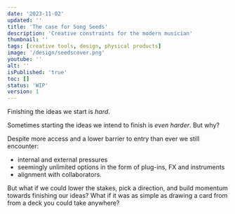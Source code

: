 ```yaml
---
date: '2023-11-02'
updated: ''
title: 'The case for Song Seeds'
description: 'Creative constraints for the modern musician'
thumbnail: ''
tags: [creative tools, design, physical products]
image: '/design/seedscover.png'
youtube: ''
alt: ''
isPublished: 'true'
toc: []
status: 'WIP'
version: 1
---
```


Finishing the ideas we start is _hard_.

Sometimes starting the ideas we intend to finish is _even harder_. But why?

Despite more access and a lower barrier to entry than ever we still encounter:

- internal and external pressures
- seemingly unlimited options in the form of plug-ins, FX and instruments
- alignment with collaborators.

But what if we could lower the stakes, pick a direction, and build momentum towards finishing our ideas? What if it was as simple as drawing a card from from a deck you could take anywhere?

<ComingSoon />

